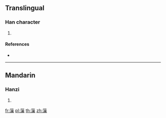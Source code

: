 {{character info/new}}
==Translingual==

===Han character===
{{Han char|rn=140|rad=艸|as=14|sn=20|four=|canj=TEVD}}

# {{defn|Han|sort=艸14}}

====References====
* {{Han ref|kx=1063.100|dkj=32210|dj=1528.020|hdz=53316.070|uh=85BB|ud=34235}}

----

==Mandarin==

===Hanzi===
{{cmn-hanzi|pin=[[cóng]] ([[cong2]]), [[zǎo]] ([[zao3]])|wg=ts'ung<sup>2</sup>, tsao<sup>3</sup>}}

# {{defn|lang=cmn|sort=艸14}}

[[fr:薻]]
[[pl:薻]]
[[th:薻]]
[[zh:薻]]